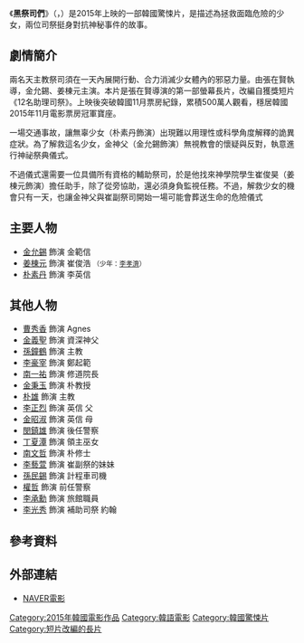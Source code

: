 {{noteTA
|T=zh:黑祭司們; zh-tw:黑祭司
|1=zh:黑祭司們; zh-tw:黑祭司
}}

{{Infobox Film
|片名        = 黑祭司們
|電影原名    = {{lang|ko|검은 사제들}}
|圖像        = The_Priests_.jpg
|圖像說明    = 
|導演        = [[張宰賢|張宰賢]]
|監製        = 
|製片        = 
|編劇        = [[張宰賢|張宰賢]]
|主演        = [[金允錫|金允錫]]、[[姜棟元|姜棟元]]、[[朴素丹|朴素丹]]
|分級        = 
|副標題      = 
|主題曲      = 
|片頭曲      = 
|片尾曲      = 
|配樂        =
|攝影        = 
|剪輯        = 
|製片商      = 
|發行商      = CJ Entertainment
|上映日期    = {{flagicon|KOR}} 2015年11月5日<br>{{flagicon|USA}} 2015年11月27日<br>{{flagicon|TWN}} 2016年3月4日
|發行日期    =
|片長        = 108分鐘
|產地        = {{KOR}}
|語言        = [[韓語|韓語]]
|官方網站    = 
|預算        = 
|票房        = 
|中國大陸片名= 
|香港片名    = 
|新馬片名    = 
|台灣片名    = 黑祭司
|sarft_id    = <!-- 公映許可號碼 -->
|amg_id      = <!-- AMG（All Media Guide）ID -->
|imdb_id     = <!-- IMDB（互聯網電影數據庫）ID -->
}}
《'''黑祭司們'''》（{{lang-ko|'''검은 사제들'''}}，{{lang-en|'''The Priests'''}}）是2015年上映的一部韓國驚悚片，是描述為拯救面臨危險的少女，兩位司祭挺身對抗神秘事件的故事。

==劇情簡介==
兩名天主教祭司須在一天內展開行動、合力消滅少女體內的邪惡力量。由張在賢執導，金允錫、姜棟元主演。本片是張在賢導演的第一部螢幕長片，改編自獲獎短片《12名助理司祭》。上映後突破韓國11月票房紀錄，累積500萬人觀看，穩居韓國2015年11月電影票房冠軍寶座。

一場交通事故，讓無辜少女（朴素丹飾演）出現難以用理性或科學角度解釋的詭異症狀。為了解救這名少女，金神父（金允錫飾演）無視教會的懷疑與反對，執意進行神祕祭典儀式。

不過儀式還需要一位具備所有資格的輔助祭司，於是他找來神學院學生崔俊昊（姜棟元飾演）擔任助手，除了從旁協助，還必須身負監視任務。不過，解救少女的機會只有一天，也讓金神父與崔副祭司開始一場可能會葬送生命的危險儀式

== 主要人物 ==
*[[金允錫|金允錫]] 飾演 金範信
*[[姜棟元|姜棟元]] 飾演 崔俊浩 <small>（少年：[[李孝濟|李孝濟]]）</small> 
*[[朴素丹|朴素丹]] 飾演 李英信
== 其他人物 ==
*[[曹秀香|曹秀香]] 飾演 Agnes
*[[金義聖|金義聖]] 飾演 資深神父
*[[孫鐘鶴|孫鐘鶴]] 飾演 主教
*[[李豪宰|李豪宰]] 飾演 鄭起範
*[[南一祐|南一祐]] 飾演 修道院長
*[[金秉玉|金秉玉]] 飾演 朴教授	
*[[朴雄|朴雄]] 飾演 主教	
*[[李正烈|李正烈]] 飾演 英信 父
*[[金昭淑|金昭淑]] 飾演 英信 母
*[[閔鎮雄|閔鎮雄]] 飾演 後任警察
*[[丁夏潭|丁夏潭]] 飾演 領主巫女
*[[南文哲|南文哲]] 飾演 朴修士
*[[李藝萱|李藝萱]] 飾演 崔副祭的妹妹
*[[孫民錫|孫民錫]] 飾演 計程車司機
*[[權哲|權哲]] 飾演 前任警察
*[[李承勳_(演員)|李承勳]] 飾演 旅館職員
*[[李光秀|李光秀]] 飾演 補助司祭 約翰

== 參考資料 ==
{{reflist}}

== 外部連結 ==
*[http://movie.naver.com/movie/bi/mi/basic.nhn?code=120157 NAVER電影] {{Wayback|url=http://movie.naver.com/movie/bi/mi/basic.nhn?code=120157 |date=20200909061259 }}{{ko}}

{{DEFAULTSORT:Priests, The}}
[[Category:2015年韓國電影作品|Category:2015年韓國電影作品]]
[[Category:韓語電影|Category:韓語電影]]
[[Category:韓國驚悚片|Category:韓國驚悚片]]
[[Category:短片改編的長片|Category:短片改編的長片]]